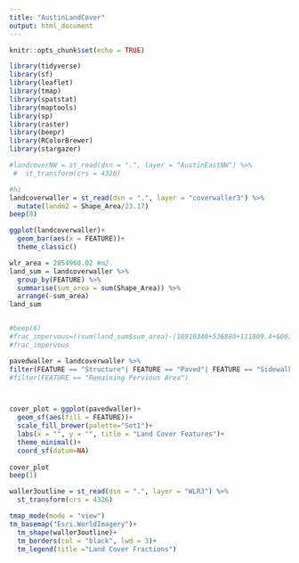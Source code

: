 ```yaml
---
title: "AustinLandCover"
output: html_document
---
```


```r
knitr::opts_chunk$set(echo = TRUE)
```

```r
library(tidyverse)
library(sf)
library(leaflet)
library(tmap)
library(spatstat)
library(maptools)
library(sp)
library(raster)
library(beepr)
library(RColorBrewer)
library(stargazer)
```

```r
#landcoverNW = st_read(dsn = ".", layer = "AustinEastNW") %>% 
 #  st_transform(crs = 4326)

#hi
landcoverwaller = st_read(dsn = ".", layer = "coverwaller3") %>% 
  mutate(landm2 = Shape_Area/23.17)
beep(8)
```

```r
ggplot(landcoverwaller)+
  geom_bar(aes(x = FEATURE))+
  theme_classic()
```

```r
wlr_area = 2854960.02 #m2
land_sum = landcoverwaller %>% 
  group_by(FEATURE) %>% 
  summarise(sum_area = sum(Shape_Area)) %>% 
  arrange(-sum_area)
land_sum


#beep(6)
#frac_impervous=((sum(land_sum$sum_area)-(18010340+536880+111809.4+60614.13+48861.97+21312.08))/sum(land_sum$sum_area))
#frac_impervous
```



```r

pavedwaller = landcoverwaller %>% 
filter(FEATURE == "Structure"| FEATURE == "Paved"| FEATURE == "Sidewalk"| FEATURE == "Paved Parking"| FEATURE == "Edge of Paved Road")
#filter(FEATURE == "Remaining Pervious Area")



cover_plot = ggplot(pavedwaller)+
  geom_sf(aes(fill = FEATURE))+
  scale_fill_brewer(palette="Set1")+
  labs(x = "", y = "", title = "Land Cover Features")+
  theme_minimal()+
  coord_sf(datum=NA)
  
cover_plot 
beep(1)

```

```r

waller3outline = st_read(dsn = ".", layer = "WLR3") %>% 
  st_transform(crs = 4326)

tmap_mode(mode = "view")
tm_basemap("Esri.WorldImagery")+
  tm_shape(waller3outline)+
  tm_borders(col = "black", lwd = 3)+
  tm_legend(title ="Land Cover Fractions")
 
```

